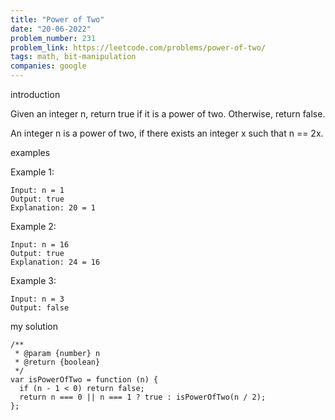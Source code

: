 ```yaml
---
title: "Power of Two"
date: "20-06-2022"
problem_number: 231
problem_link: https://leetcode.com/problems/power-of-two/
tags: math, bit-manipulation
companies: google
---
```


introduction

Given an integer n, return true if it is a power of two. Otherwise, return false.

An integer n is a power of two, if there exists an integer x such that n == 2x.

examples

Example 1:

```
Input: n = 1
Output: true
Explanation: 20 = 1
```

Example 2:

```
Input: n = 16
Output: true
Explanation: 24 = 16
```

Example 3:

```
Input: n = 3
Output: false
```

my solution

```
/**
 * @param {number} n
 * @return {boolean}
 */
var isPowerOfTwo = function (n) {
  if (n - 1 < 0) return false;
  return n === 0 || n === 1 ? true : isPowerOfTwo(n / 2);
};
```
